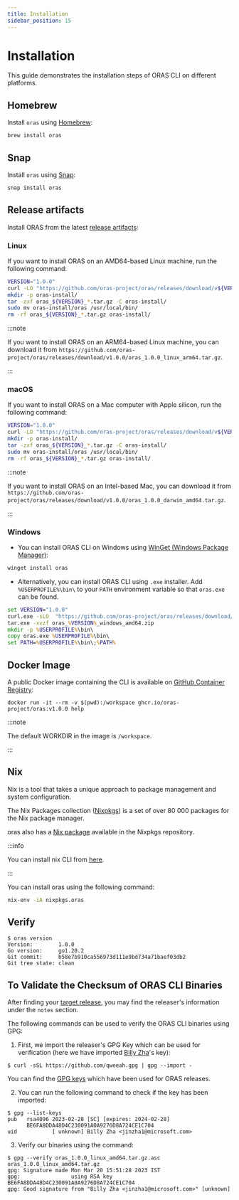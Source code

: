 ```yaml
---
title: Installation
sidebar_position: 15
---
```


# Installation

This guide demonstrates the installation steps of ORAS CLI on different platforms.

## Homebrew

Install `oras` using [Homebrew](https://brew.sh/):

```bash
brew install oras
```

## Snap

Install `oras` using [Snap](https://snapcraft.io/store):

```bash
snap install oras
```

## Release artifacts

Install ORAS from the latest [release artifacts](https://github.com/oras-project/oras/releases):

### Linux

If you want to install ORAS on an AMD64-based Linux machine, run the following command:

```bash
VERSION="1.0.0"
curl -LO "https://github.com/oras-project/oras/releases/download/v${VERSION}/oras_${VERSION}_linux_amd64.tar.gz"
mkdir -p oras-install/
tar -zxf oras_${VERSION}_*.tar.gz -C oras-install/
sudo mv oras-install/oras /usr/local/bin/
rm -rf oras_${VERSION}_*.tar.gz oras-install/
```
:::note

If you want to install ORAS on an ARM64-based Linux machine, you can download it from `https://github.com/oras-project/oras/releases/download/v1.0.0/oras_1.0.0_linux_arm64.tar.gz`.

:::

### macOS

If you want to install ORAS on a Mac computer with Apple silicon, run the following command:

```bash
VERSION="1.0.0"
curl -LO "https://github.com/oras-project/oras/releases/download/v${VERSION}/oras_${VERSION}_darwin_arm64.tar.gz"
mkdir -p oras-install/
tar -zxf oras_${VERSION}_*.tar.gz -C oras-install/
sudo mv oras-install/oras /usr/local/bin/
rm -rf oras_${VERSION}_*.tar.gz oras-install/
```
:::note

If you want to install ORAS on an Intel-based Mac, you can download it from `https://github.com/oras-project/oras/releases/download/v1.0.0/oras_1.0.0_darwin_amd64.tar.gz`.

:::

### Windows

- You can install ORAS CLI on Windows using [WinGet (Windows Package Manager)](https://github.com/microsoft/winget-pkgs):

```bash
winget install oras
```

- Alternatively, you can install ORAS CLI using `.exe` installer. Add `%USERPROFILE%\bin\` to your `PATH` environment variable so that `oras.exe` can be found.

```cmd
set VERSION="1.0.0"
curl.exe -sLO  "https://github.com/oras-project/oras/releases/download/v%VERSION%/oras_%VERSION%_windows_amd64.zip"
tar.exe -xvzf oras_%VERSION%_windows_amd64.zip
mkdir -p %USERPROFILE%\bin\
copy oras.exe %USERPROFILE%\bin\
set PATH=%USERPROFILE%\bin\;%PATH%
```

## Docker Image

A public Docker image containing the CLI is available on [GitHub Container Registry](https://github.com/orgs/oras-project/packages/container/package/oras):

```
docker run -it --rm -v $(pwd):/workspace ghcr.io/oras-project/oras:v1.0.0 help
```
:::note

The default WORKDIR in the image is `/workspace`.

:::

## Nix

Nix is a tool that takes a unique approach to package management and system configuration.

The Nix Packages collection ([Nixpkgs](https://github.com/NixOS/nixpkgs)) is a set of over 80 000 packages for the Nix package manager.

oras also has a [Nix package](https://github.com/NixOS/nixpkgs/blob/master/pkgs/development/tools/oras/default.nix) available in the Nixpkgs repository.
 
:::info

You can install nix CLI from [here](https://nixos.org/download.html).

:::

You can install oras using the following command:

```bash
nix-env -iA nixpkgs.oras
```

## Verify

```shell
$ oras version
Version:        1.0.0
Go version:     go1.20.2
Git commit:     b58e7b910ca556973d111e9bd734a71baef03db2
Git tree state: clean
```

## To Validate the Checksum of ORAS CLI Binaries

After finding your [target release](https://github.com/oras-project/oras/releases), 
you may find the releaser's information under the `notes` section.

The following commands can be used to verify the ORAS CLI binaries using GPG:

1. First, we import the releaser's GPG Key which can be used for verification (here we have imported [Billy Zha](https://github.com/qweeah)'s key):

```
$ curl -sSL https://github.com/qweeah.gpg | gpg --import -
```

You can find the [GPG keys](https://github.com/oras-project/oras/blob/main/KEYS) which have been used for ORAS releases.

2. You can run the following command to check if the key has been imported:

```
$ gpg --list-keys
pub   rsa4096 2023-02-28 [SC] [expires: 2024-02-28]
      BE6FA8DDA48D4C230091A0A9276D8A724CE1C704
uid           [ unknown] Billy Zha <jinzha1@microsoft.com>
```

3. Verify our binaries using the command:

```
$ gpg --verify oras_1.0.0_linux_amd64.tar.gz.asc oras_1.0.0_linux_amd64.tar.gz
gpg: Signature made Mon Mar 20 15:51:28 2023 IST
gpg:                using RSA key BE6FA8DDA48D4C230091A0A9276D8A724CE1C704
gpg: Good signature from "Billy Zha <jinzha1@microsoft.com>" [unknown]
```